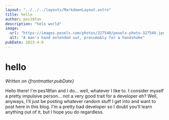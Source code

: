 ```yaml
---
layout: "../../../layouts/MarkdownLayout.astro"
title: hello
author: pes18fan
description: "helo world"
image:
  url: "https://images.pexels.com/photos/327540/pexels-photo-327540.jpeg?cs=tinysrgb&w=600&h=600"
  alt: "A man's hand extended out, presumably for a handshake"
pubDate: 2023-4-9
---
```


# hello

*Written on {frontmatter.pubDate}*

Hello there! I'm pes18fan and I do... well, whatever I like to. I consider myself a pretty impulsive person... not a very good trait for a developer eh? Well, anyways, I'll just be posting whatever random stuff I get into and want to post here in this blog. I'm a pretty bad developer so I doubt you'll learn anything out of it, but I hope you do regardless.
